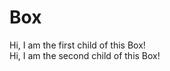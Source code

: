 

<Meta title="Components/Box" component={Box} />

# Box

<Canvas>
  <Story name="default">
    <Box
      bgColor={select('Background color', colors, '#fff')}
      color={select('Color', colors, '#333')}
      opacity={number('Opacity')}
      p={text('Padding')}
      pt={text('Padding top')}
      pl={text('Padding left')}
      pr={text('Padding right')}
      pb={text('Padding bottom')}
      px={text('Padding X')}
      py={text('Padding Y')}
      m={text('Margin')}
      mt={text('Margin top')}
      ml={text('Margin left')}
      mr={text('Margin right')}
      mb={text('Margin bottom')}
      mx={text('Margin X')}
      my={text('Margin Y')}
      w={text('Width')}
      h={text('Height')}
      maxWidth={text('Max width')}
      maxHeight={text('Max height')}
      minWidth={text('Min width')}
      minHeight={text('Min height')}
      overflow={select('Overflow', [
        'visible',
        'hidden',
        'scroll',
        'auto',
        'initial',
        'inherit',
      ])}
      display={select('Display', [
        'block',
        'inline-block',
        'inline',
        'flex',
        'inline-flex',
        'none',
        'inherit',
      ])}
      flexDirection={select('Flex direction', [
        'row',
        'row-reverse',
        'column',
        'column-reverse',
      ])}
      justifyContent={select('Justify content', [
        'flex-start',
        'flex-end',
        'center',
        'space-between',
        'space-around',
        'space-evenly',
      ])}
      alignItems={select('Align items', [
        'flex-start',
        'flex-end',
        'center',
        'baseline',
        'stretch',
      ])}
      position={select('Position', [
        'static',
        'relative',
        'fixed',
        'absolute',
        'sticky',
      ])}
      top={text('Top')}
      left={text('Left')}
      right={text('Right')}
      bottom={text('Bottom')}
      border={text('Border')}
      visibility={boolean('Visibility', true) ? 'visible' : 'hidden'}
    >
      <div>Hi, I am the first child of this Box!</div>
      <div>Hi, I am the second child of this Box!</div>
    </Box>
  </Story>
</Canvas>

<Props of={Box} />
